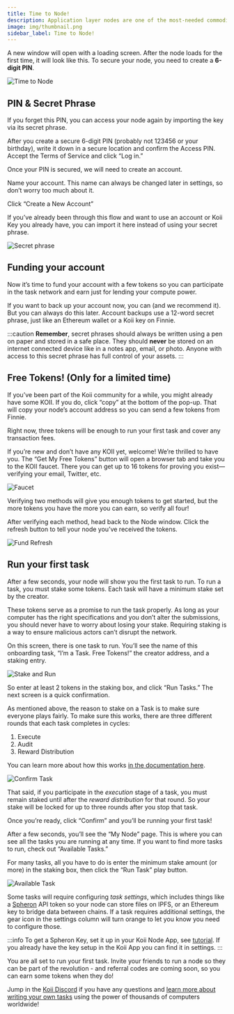 ```yaml
---
title: Time to Node!
description: Application layer nodes are one of the most-needed commodities in Web3.
image: img/thumbnail.png
sidebar_label: Time to Node!
---
```



A new window will open with a loading screen. After the node loads for the first time, it will look like this. To secure your node, you need to create a **6-digit PIN**.

![Time to Node](./img/1.%20welcome.png)

## PIN & Secret Phrase

If you forget this PIN, you can access your node again by importing the key via its secret phrase.

After you create a secure 6-digit PIN (probably not 123456 or your birthday), write it down in a secure location and confirm the Access PIN. Accept the Terms of Service and click “Log in.”

Once your PIN is secured, we will need to create an account.

Name your account. This name can always be changed later in settings, so don’t worry too much about it.

Click “Create a New Account”

If you’ve already been through this flow and want to use an account or Koii Key you already have, you can import it here instead of using your secret phrase.

![Secret phrase](./img/2.%20Create%20New%20account.png)

## Funding your account

Now it’s time to fund your account with a few tokens so you can participate in the task network and earn just for lending your compute power.

If you want to back up your account now, you can (and we recommend it). But you can always do this later. Account backups use a 12-word secret phrase, just like an Ethereum wallet or a Koii key on Finnie.

:::caution
**Remember**, secret phrases should always be written using a pen on paper and stored in a safe place. They should **never** be stored on an internet connected device like in a notes app, email, or photo. Anyone with access to this secret phrase has full control of your assets.
:::

## Free Tokens! (Only for a limited time)

If you’ve been part of the Koii community for a while, you might already have some KOII. If you do, click “copy” at the bottom of the pop-up. That will copy your node’s account address so you can send a few tokens from Finnie.

Right now, three tokens will be enough to run your first task and cover any transaction fees.

If you’re new and don’t have any KOII yet, welcome! We’re thrilled to have you.
The “Get My Free Tokens” button will open a browser tab and take you to the KOII faucet. There you can get up to 16 tokens for proving you exist—verifying your email, Twitter, etc.

![Faucet](./img/faucet%201.png)

Verifying two methods will give you enough tokens to get started, but the more tokens you have the more you can earn, so verify all four!

After verifying each method, head back to the Node window. Click the refresh button to tell your node you’ve received the tokens.

![Fund Refresh](./img/3.%20Fund%20refresh.png)

## Run your first task

After a few seconds, your node will show you the first task to run. To run a task, you must stake some tokens. Each task will have a minimum stake set by the creator.

These tokens serve as a promise to run the task properly. As long as your computer has the right specifications and you don’t alter the submissions, you should never have to worry about losing your stake. Requiring staking is a way to ensure malicious actors can’t disrupt the network.

On this screen, there is one task to run. You’ll see the name of this onboarding task, “I’m a Task. Free Tokens!” the creator address, and a staking entry.

![Stake and Run](./img/4.%20stake%20and%20run.png)

So enter at least 2 tokens in the staking box, and click “Run Tasks.” The next screen is a quick confirmation.

As mentioned above, the reason to stake on a Task is to make sure everyone plays fairly. To make sure this works, there are three different rounds that each task completes in cycles:

1. Execute
2. Audit
3. Reward Distribution

You can learn more about how this works [in the documentation here](/concepts/gradual-consensus/runtime-flow).

![Confirm Task](./img/5.%20confirm.png)

That said, if you participate in the _execution_ stage of a task, you must remain staked until after the _reward distribution_ for that round. So your stake will be locked for up to three rounds after you stop that task.

Once you’re ready, click “Confirm” and you’ll be running your first task!

After a few seconds, you’ll see the “My Node” page. This is where you can see all the tasks you are running at any time. If you want to find more tasks to run, check out “Available Tasks.”

For many tasks, all you have to do is enter the minimum stake amount (or more) in the staking box, then click the “Run Task” play button.

![Available Task](./img/Available%20Task.png)

Some tasks will require configuring _task settings_, which includes things like a [Spheron](https://docs.spheron.network/) API token so your node can store files on IPFS, or an Ethereum key to bridge data between chains. If a task requires additional settings, the gear icon in the settings column will turn orange to let you know you need to configure those.

:::info
To get a Spheron Key, set it up in your Koii Node App, see [tutorial](https://docs.koii.network/koii/faq#tutorial-step-by-step-guide-to-getting-a-spheron-storage-key). If you already have the key setup in the Koii App you can find it in settings. 
:::

You are all set to run your first task. Invite your friends to run a node so they can be part of the revolution - and referral codes are coming soon, so you can earn some tokens when they do!

Jump in the [Koii Discord](https://discord.com/invite/koii-network) if you have any questions and [learn more about writing your own tasks](https://docs.koii.network/develop/microservices-and-tasks/what-are-tasks/) using the power of thousands of computers worldwide!
